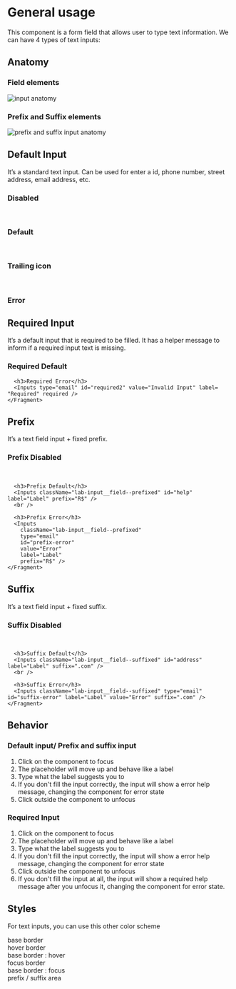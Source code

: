 

<Meta title="Components | Text Inputs" component={Inputs} />


# General usage

This component is a form field that allows user to type text information.
We can have 4 types of text inputs:

## Anatomy

### Field elements
![input anatomy](docs/anatomy.png)

### Prefix and Suffix elements
![prefix and suffix input anatomy](docs/anatomy-02.png)
<br />

## Default Input

It’s a standard text input. Can be used for enter a id, phone number, street address, email address, etc.

<Preview>
  <Story name="Default Input">
    <Fragment>
      <h3>Disabled</h3>
      <Inputs type="text" id="disabled" label="Disabled" disabled />
      <br />
      <h3>Default</h3>
      <Inputs id="id" label="Label" />
      <br />
      <h3>Trailing icon</h3>
      <Inputs id="id2" label="Label" icon="eye-opened" iconColor="mineral70" />
      <br />
      <h3>Error</h3>
      <Inputs type="email" id="error" label="Name" value="Invalid Input" isValid={false} customErrorMsg="lalala" />
    </Fragment>
  </Story>
</Preview>

## Required Input

It’s a default input that is required to be filled. It has a helper message to inform if a required input text is missing.

<Preview>
  <Story name="Required Input">
    <Fragment>
      <h3>Required Default</h3>
      <Inputs type="text" id="required" label= "Label" helpMessage="Help message" required />
      
      <h3>Required Error</h3>
      <Inputs type="email" id="required2" value="Invalid Input" label= "Required" required />
    </Fragment>
  </Story>
</Preview>

## Prefix

It’s a text field input + fixed prefix.

<Preview>
  <Story name="Prefix Input">
    <Fragment>
      <h3>Prefix Disabled</h3>
      <Inputs className="lab-input__field--prefixed" id="prefix" label="Label" prefix="R$" disabled />
      <br />
      
      <h3>Prefix Default</h3>
      <Inputs className="lab-input__field--prefixed" id="help" label="Label" prefix="R$" />
      <br />
      
      <h3>Prefix Error</h3>
      <Inputs
        className="lab-input__field--prefixed"
        type="email"
        id="prefix-error"
        value="Error"
        label="Label"
        prefix="R$" />
    </Fragment>
  </Story>
</Preview>

## Suffix

It’s a text field input + fixed suffix.

<Preview>
  <Story name="Suffix Input">
    <Fragment>
      <h3>Suffix Disabled</h3>
      <Inputs className="lab-input__field--suffixed" id="suffix" label="Label" suffix=".com" disabled />
      <br/>
      
      <h3>Suffix Default</h3>
      <Inputs className="lab-input__field--suffixed" id="address" label="Label" suffix=".com" />
      <br />
      
      <h3>Suffix Error</h3>
      <Inputs className="lab-input__field--suffixed" type="email" id="suffix-error" label="Label" value="Error" suffix=".com" />
    </Fragment>
  </Story>
</Preview>

## Behavior
### Default input/ Prefix and suffix input

1. Click on the component to focus
2. The placeholder will move up and behave like a label
3. Type what the label suggests you to
4. If you don't fill the input correctly, the input will show a error help message,
changing the component for error state
5. Click outside the component to unfocus

### Required Input

1. Click on the component to focus
2. The placeholder will move up and behave like a label
3. Type what the label suggests you to
4. If you don't fill the input correctly,
the input will show a error help message, changing the component for error state
5. Click outside the component to unfocus
6. If you don't fill the input at all, the input will show a required help
message after you unfocus it, changing the component for error state.

## Styles

For text inputs, you can use this other color scheme
<Preview>
  <Story name="Styles">
  <Fragment>
    <div className="input-colors base">
      base border
    </div>
    <div className="input-colors hover">
      <span>hover border</span>
    </div>
    <div className="input-colors hover-border">
      base border : hover
    </div>
    <div className="input-colors focus">
      focus border
    </div>
    <div className="input-colors focus-border">
      base border : focus    
    </div>
    <div className="input-colors prefix">
      prefix / suffix area    
    </div>
  </Fragment>
  </Story>
</Preview>
